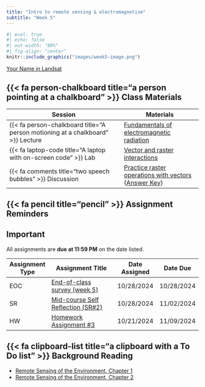 ```yaml
---
title: "Intro to remote sensing & electromagnetism"
subtitle: "Week 5"
---
```


```r
#| eval: true
#| echo: false
#| out-width: "80%"
#| fig-align: "center"
knitr::include_graphics("images/week5-image.png")
```

::: {.gray-text .center-text}
[Your Name in Landsat](https://landsat.gsfc.nasa.gov/apps/YourNameInLandsat-main/index.html){target="_blank"}
:::

## {{< fa person-chalkboard title="a person pointing at a chalkboard" >}} Class Materials

| Session                                                                         | Materials                                             |
|---------------------------------------------------------------------------------|-------------------------------------------------------|
| {{< fa person-chalkboard title="A person motioning at a chalkboard" >}} Lecture | [Fundamentals of electromagnetic radiation](https://docs.google.com/presentation/d/1j2kapjQdJsenY1AxEnUB98GTMeHzE2-TPZptLLySRcc/present?usp=sharing){target="_blank"}                  |
| {{< fa laptop-code title="A laptop with on-screen code" >}} Lab                 | [Vector and raster interactions](labs/week5.qmd)        |
| {{< fa comments title="two speech bubbles" >}} Discussion               | [Practice raster operations with vectors](discussions/week5-discussion.qmd) ([Answer Key](discussions/answer-keys/week5-discussion-answerKey.qmd)) |

## {{< fa pencil title="pencil" >}} Assignment Reminders {#assignment-reminders}

:::{.callout-important icon=true}
## Important
All assignments are **due at 11:59 PM** on the date listed.
:::

| Assignment Type | Assignment Title                                         | Date Assigned | Date Due   |
|-----------------|----------------------------------------------------------|---------------|------------|
| EOC             | [End-of-class survey (week 5)](https://forms.gle/uey6mQc2CyUUAc6k7){target="_blank"}                         | 10/28/2024    | 10/28/2024 |
| SR              | [Mid-course Self Reflection (SR#2)](../assignments/SR2.qmd){target="_blank"} | 10/28/2024    | 11/02/2024 |
| HW              | [Homework Assignment #3](../assignments/HW3.qmd){target="_blank"}            | 10/21/2024    | 11/09/2024 |


## {{< fa clipboard-list title="a clipboard with a To Do list" >}} Background Reading

- [Remote Sensing of the Environment, Chapter 1](/readings/Jensen-chapter1.pdf){target="_blank"}
- [Remote Sensing of the Environment, Chapter 2](/readings/Jensen-chapter2.pdf){target="_blank"}

